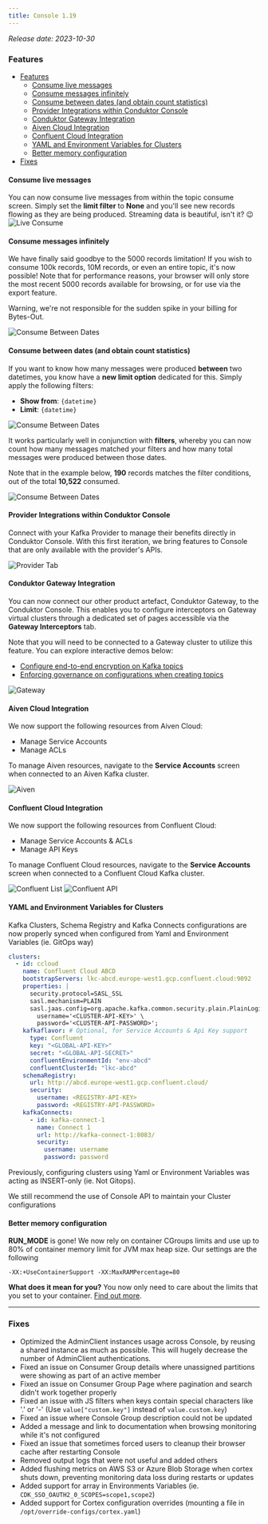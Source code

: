 ```yaml
---
title: Console 1.19
---
```


*Release date: 2023-10-30*

### Features

- [Features](#features)
  - [Consume live messages](#consume-live-messages)
  - [Consume messages infinitely](#consume-messages-infinitely)
  - [Consume between dates (and obtain count statistics)](#consume-between-dates-and-obtain-count-statistics)
  - [Provider Integrations within Conduktor Console](#provider-integrations-within-conduktor-console)
  - [Conduktor Gateway Integration](#conduktor-gateway-integration)
  - [Aiven Cloud Integration](#aiven-cloud-integration)
  - [Confluent Cloud Integration](#confluent-cloud-integration)
  - [YAML and Environment Variables for Clusters](#yaml-and-environment-variables-for-clusters)
  - [Better memory configuration](#better-memory-configuration)
- [Fixes](#fixes)

#### Consume live messages

You can now consume live messages from within the topic consume screen. Simply set the **limit filter** to **None** and you'll see new records flowing as they are being produced. Streaming data is beautiful, isn't it? 😉
![Live Consume](/images/changelog/platform/v19/live-consume.gif)

#### Consume messages infinitely

We have finally said goodbye to the 5000 records limitation! If you wish to consume 100k records, 10M records, or even an entire topic, it's now possible! Note that for performance reasons, your browser will only store the most recent 5000 records available for browsing, or for use via the export feature.

Warning, we're not responsible for the sudden spike in your billing for Bytes-Out.

![Consume Between Dates](/images/changelog/platform/v19/infinite-annotated.png)

#### Consume between dates (and obtain count statistics)

If you want to know how many messages were produced **between** two datetimes, you know have a **new limit option** dedicated for this. Simply apply the following filters:

- **Show from**: `{datetime}`
- **Limit**: `{datetime}`

![Consume Between Dates](/images/changelog/platform/v19/between-dates.png)

It works particularly well in conjunction with **filters**, whereby you can now count how many messages matched your filters and how many total messages were produced between those dates.

Note that in the example below, **190** records matches the filter conditions, out of the total **10,522** consumed.

![Consume Between Dates](/images/changelog/platform/v19/between-filters.png)

#### Provider Integrations within Conduktor Console

Connect with your Kafka Provider to manage their benefits directly in Conduktor Console.  With this first iteration, we bring features to Console that are only available with the provider's APIs.

![Provider Tab](/images/changelog/platform/v19/provider-tab.png)

#### Conduktor Gateway Integration

You can now connect our other product artefact, Conduktor Gateway, to the Conduktor Console. This enables you to configure interceptors on Gateway virtual clusters through a dedicated set of pages accessible via the **Gateway Interceptors** tab.

Note that you will need to be connected to a Gateway cluster to utilize this feature. You can explore interactive demos below:

- [Configure end-to-end encryption on Kafka topics](https://conduktor.navattic.com/full-message-encryption)
- [Enforcing governance on configurations when creating topics](https://conduktor.navattic.com/governance-demo)

![Gateway](/images/changelog/platform/v19/gateway.png)

#### Aiven Cloud Integration

We now support the following resources from Aiven Cloud:

- Manage Service Accounts
- Manage ACLs

To manage Aiven resources, navigate to the **Service Accounts** screen when connected to an Aiven Kafka cluster.

![Aiven](/images/changelog/platform/v19/aiven.png)

#### Confluent Cloud Integration

We now support the following resources from Confluent Cloud:

- Manage Service Accounts & ACLs
- Manage API Keys

To manage Confluent Cloud resources, navigate to the **Service Accounts** screen when connected to a Confluent Cloud Kafka cluster.

![Confluent List](/images/changelog/platform/v19/confluent-list.png)
![Confluent API](/images/changelog/platform/v19/confluent-api-keys.png)

#### YAML and Environment Variables for Clusters

Kafka Clusters, Schema Registry and Kafka Connects configurations are now properly synced when configured from Yaml and Environment Variables (ie. GitOps way)

```yaml
clusters:
  - id: ccloud
    name: Confluent Cloud ABCD
    bootstrapServers: lkc-abcd.europe-west1.gcp.confluent.cloud:9092
    properties: |
      security.protocol=SASL_SSL
      sasl.mechanism=PLAIN
      sasl.jaas.config=org.apache.kafka.common.security.plain.PlainLoginModule required \
        username='<CLUSTER-API-KEY>' \
        password='<CLUSTER-API-PASSWORD>';
    kafkaflavor: # Optional, for Service Accounts & Api Key support
      type: Confluent
      key: "<GLOBAL-API-KEY>"
      secret: "<GLOBAL-API-SECRET>"
      confluentEnvironmentId: "env-abcd"
      confluentClusterId: "lkc-abcd"
    schemaRegistry:
      url: http://abcd.europe-west1.gcp.confluent.cloud/
      security:
        username: <REGISTRY-API-KEY>
        password: <REGISTRY-API-PASSWORD>
    kafkaConnects:
      - id: kafka-connect-1
        name: Connect 1
        url: http://kafka-connect-1:8083/
        security:
          username: username
          password: password
```

Previously, configuring clusters using Yaml or Environment Variables was acting as INSERT-only (ie. Not Gitops).

We still recommend the use of Console API to maintain your Cluster configurations

#### Better memory configuration

**RUN_MODE** is gone!
We now rely on container CGroups limits and use up to 80% of container memory limit for JVM max heap size.
Our settings are the following

``` shell
-XX:+UseContainerSupport -XX:MaxRAMPercentage=80
```

**What does it mean for you?**
You now only need to care about the limits that you set to your container. [Find out more](https://bell-sw.com/announcements/2020/10/28/JVM-in-Linux-containers-surviving-the-isolation/).

***

### Fixes

- Optimized the AdminClient instances usage across Console, by reusing a shared instance as much as possible. This will hugely decrease the number of AdminClient authentications.
- Fixed an issue on Consumer Group details where unassigned partitions were showing as part of an active member
- Fixed an issue on Consumer Group Page where pagination and search didn't work together properly
- Fixed an issue with JS filters when keys contain special characters like '.' or '-' (Use `value["custom.key"]` instead of `value.custom.key`)
- Fixed an issue where Console Group description could not be updated
- Added a message and link to documentation when browsing monitoring while it's not configured
- Fixed an issue that sometimes forced users to cleanup their browser cache after restarting Console
- Removed output logs that were not useful and added others
- Added flushing metrics on AWS S3 or Azure Blob Storage when cortex shuts down, preventing monitoring data loss during restarts or updates
- Added support for array in Environments Variables (ie. `CDK_SSO_OAUTH2_0_SCOPES=scope1,scope2`)
- Added support for Cortex configuration overrides (mounting a file in `/opt/override-configs/cortex.yaml`)
